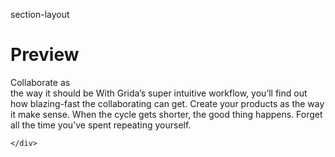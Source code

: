
<Meta title="section/collaborate" />

section-layout

# Preview

<Preview>
  <Story name="default">
    <div>
      <Flex
        mt="20px"
        mx="20px"
        flexDirection={["column", "column", "row", "row"]}
      >
        <SyncIcon name="loading" mr="20px" />
        <LandingpageText variant="h2">
          Collaborate as
          <br />
          the way it should be
        </LandingpageText>
        <Description variant="body1">
          With Grida’s super intuitive workflow, you’ll find out how blazing-fast
        the collaborating can get. Create your products as the way it make
        sense. When the cycle gets shorter, the good thing happens. Forget all
        the time you’ve spent repeating    yourself.
        </Description>
       </Flex>
      
    </div>
  </Story>
</Preview>
